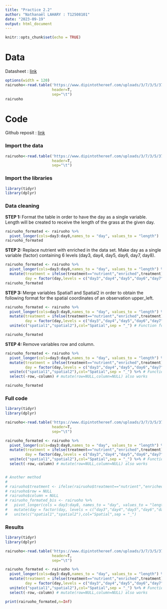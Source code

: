 ---
title: "Practice 2.2"
author: "Nathanaël LAHARY : T12508101"
date: "2023-09-19"
output: html_document
---

```{r setup, include=FALSE}
knitr::opts_chunk$set(echo = TRUE)
```

# Data

Datasheet : [link](https://www.dipintothereef.com/uploads/3/7/3/5/37359245/rairuoho.txt)

```{r data, echo=FALSE,fig.width=120}
options(width = 120)
rairuoho<-read.table('https://www.dipintothereef.com/uploads/3/7/3/5/37359245/rairuoho.txt',
                     header=T, 
                     sep="\t")
rairuoho
```

# Code 

Github reposit : [link](https://github.com/Nathanael-FR/OCEAN5098)

### Import the data
```{r data_import}
rairuoho<-read.table('https://www.dipintothereef.com/uploads/3/7/3/5/37359245/rairuoho.txt',
                     header=T, 
                     sep="\t")
``` 

### Import the libraries
```{r libraries, message=FALSE}

library(tidyr)
library(dplyr)
```

### Data cleaning

**STEP 1: **Format the table in order to have the day as a single variable. Length will be created to receive the length of the grass at the given day.

```{r pivot}
rairuoho_formated <- rairuoho %>% 
  pivot_longer(cols=day3:day8,names_to = "day", values_to = "length")
rairuoho_formated
```
 
**STEP 2: **Replace nutrient with enriched in the data set. Make day as a single variable (factor) containing 6 levels (day3, day4, day5, day6, day7, day8).

```{r mutate}
rairuoho_formated <- rairuoho %>% 
  pivot_longer(cols=day3:day8,names_to = "day", values_to = "length") %>%
  mutate(treatment = ifelse(treatment=="nutrient","enriched",treatment),
         day = factor(day,levels = c("day3","day4","day5","day6","day7","day8")))
rairuoho_formated
```

**STEP 3: **Merge variables Spatial1 and Spatial2 in order to obtain the following format for the spatial coordinates of an observation upper_left.

```{r unite}
rairuoho_formated <- rairuoho %>% 
  pivot_longer(cols=day3:day8,names_to = "day", values_to = "length") %>%
  mutate(treatment = ifelse(treatment=="nutrient","enriched",treatment),
         day = factor(day,levels = c("day3","day4","day5","day6","day7","day8"))) %>%
  unite(c("spatial1","spatial2"),col="Spatial",sep = "_") # Function found in the cheat sheet p17

rairuoho_formated
```

**STEP 4: **Remove variables row and column.
```{r remove}
rairuoho_formated <- rairuoho %>% 
  pivot_longer(cols=day3:day8,names_to = "day", values_to = "length") %>%
  mutate(treatment = ifelse(treatment=="nutrient","enriched",treatment),
         day = factor(day,levels = c("day3","day4","day5","day6","day7","day8"))) %>%
  unite(c("spatial1","spatial2"),col="Spatial",sep = "_") %>% # Function found in the cheat sheet p17
  select(-row,-column) # mutate(row=NULL,column=NULL) also works

rairuoho_formated
```
### Full code
```{r fullcode}
library(tidyr)
library(dplyr)

rairuoho<-read.table('https://www.dipintothereef.com/uploads/3/7/3/5/37359245/rairuoho.txt',
                     header=T, 
                     sep="\t")

rairuoho_formated <- rairuoho %>% 
  pivot_longer(cols=day3:day8,names_to = "day", values_to = "length") %>%
  mutate(treatment = ifelse(treatment=="nutrient","enriched",treatment),
         day = factor(day,levels = c("day3","day4","day5","day6","day7","day8"))) %>%
  unite(c("spatial1","spatial2"),col="Spatial",sep = "_") %>% # Function found in the cheat sheet p17
  select(-row,-column) # mutate(row=NULL,column=NULL) also works


# Another method 
#
# rairuoho$treatment <- ifelse(rairuoho$treatment=="nutrient","enriched","water")
# rairuoho$row = NULL
# rairuoho$column = NULL
# rairuoho_formated_bis <- rairuoho %>%
#   pivot_longer(cols = day3:day8, names_to = "day", values_to = "length") %>%
#   mutate(day = factor(day, levels = c("day3","day4","day5","day6","day7","day8"))) %>%
#   unite(c("spatial1","spatial2"),col="Spatial",sep = "_")
```
### Results
```{r result,echo=FALSE}
library(tidyr)
library(dplyr)

rairuoho<-read.table('https://www.dipintothereef.com/uploads/3/7/3/5/37359245/rairuoho.txt',
                     header=T, 
                     sep="\t")

rairuoho_formated <- rairuoho %>% 
  pivot_longer(cols=day3:day8,names_to = "day", values_to = "length") %>%
  mutate(treatment = ifelse(treatment=="nutrient","enriched",treatment),
         day = factor(day,levels = c("day3","day4","day5","day6","day7","day8"))) %>%
  unite(c("spatial1","spatial2"),col="Spatial",sep = "_") %>% # Function found in the cheat sheet p17
  select(-row,-column) # mutate(row=NULL,column=NULL) also works

print(rairuoho_formated,n=Inf)
```

